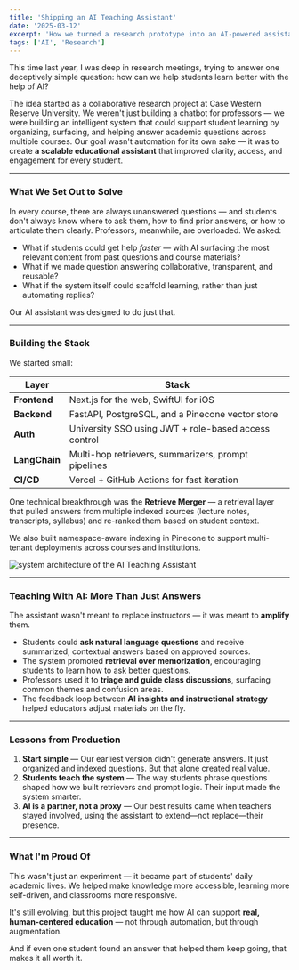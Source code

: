 ```yaml
---
title: 'Shipping an AI Teaching Assistant'
date: '2025-03-12'
excerpt: 'How we turned a research prototype into an AI-powered assistant that supports student learning across multiple courses.'
tags: ['AI', 'Research']
---
```


This time last year, I was deep in research meetings, trying to answer one deceptively simple question: how can we help students learn better with the help of AI?

The idea started as a collaborative research project at Case Western Reserve University. We weren't just building a chatbot for professors — we were building an intelligent system that could support student learning by organizing, surfacing, and helping answer academic questions across multiple courses. Our goal wasn't automation for its own sake — it was to create **a scalable educational assistant** that improved clarity, access, and engagement for every student.

---

### What We Set Out to Solve

In every course, there are always unanswered questions — and students don't always know where to ask them, how to find prior answers, or how to articulate them clearly. Professors, meanwhile, are overloaded. We asked:

- What if students could get help *faster* — with AI surfacing the most relevant content from past questions and course materials?
- What if we made question answering collaborative, transparent, and reusable?
- What if the system itself could scaffold learning, rather than just automating replies?

Our AI assistant was designed to do just that.

---

### Building the Stack

We started small:

| Layer       | Stack                                                     |
|-------------|-----------------------------------------------------------|
| **Frontend** | Next.js for the web, SwiftUI for iOS                     |
| **Backend**  | FastAPI, PostgreSQL, and a Pinecone vector store        |
| **Auth**     | University SSO using JWT + role-based access control    |
| **LangChain**| Multi-hop retrievers, summarizers, prompt pipelines     |
| **CI/CD**    | Vercel + GitHub Actions for fast iteration               |

One technical breakthrough was the **Retrieve Merger** — a retrieval layer that pulled answers from multiple indexed sources (lecture notes, transcripts, syllabus) and re-ranked them based on student context.

We also built namespace-aware indexing in Pinecone to support multi-tenant deployments across courses and institutions.

![system architecture of the AI Teaching Assistant](../blog/2025-03-12_shipping-ai-teaching-assistant/archi.svg)

---

### Teaching With AI: More Than Just Answers

The assistant wasn't meant to replace instructors — it was meant to **amplify** them.

- Students could **ask natural language questions** and receive summarized, contextual answers based on approved sources.
- The system promoted **retrieval over memorization**, encouraging students to learn how to ask better questions.
- Professors used it to **triage and guide class discussions**, surfacing common themes and confusion areas.
- The feedback loop between **AI insights and instructional strategy** helped educators adjust materials on the fly.

---

### Lessons from Production

1. **Start simple** — Our earliest version didn't generate answers. It just organized and indexed questions. But that alone created real value.
2. **Students teach the system** — The way students phrase questions shaped how we built retrievers and prompt logic. Their input made the system smarter.
3. **AI is a partner, not a proxy** — Our best results came when teachers stayed involved, using the assistant to extend—not replace—their presence.

---

### What I'm Proud Of

This wasn't just an experiment — it became part of students' daily academic lives. We helped make knowledge more accessible, learning more self-driven, and classrooms more responsive.

It's still evolving, but this project taught me how AI can support **real, human-centered education** — not through automation, but through augmentation.

And if even one student found an answer that helped them keep going, that makes it all worth it.